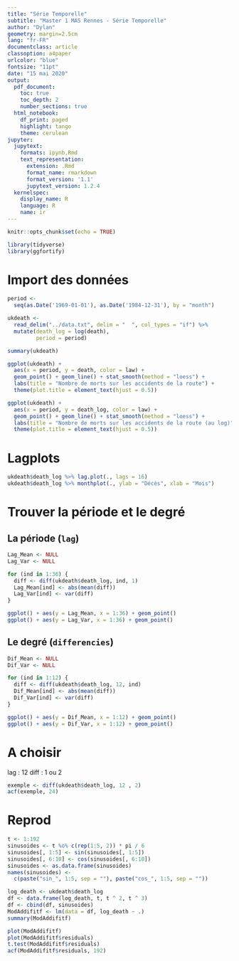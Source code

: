 ```yaml
---
title: "Série Temporelle"
subtitle: "Master 1 MAS Rennes - Série Temporelle"
author: "Dylan"
geometry: margin=2.5cm
lang: "fr-FR"
documentclass: article
classoption: a4paper
urlcolor: "blue"
fontsize: "11pt"
date: "15 mai 2020"
output:
  pdf_document:
    toc: true
    toc_depth: 2
    number_sections: true
  html_notebook:
    df_print: paged
    highlight: tango
    theme: cerulean
jupyter:
  jupytext:
    formats: ipynb,Rmd
    text_representation:
      extension: .Rmd
      format_name: rmarkdown
      format_version: '1.1'
      jupytext_version: 1.2.4
  kernelspec:
    display_name: R
    language: R
    name: ir
---
```


\pagenumbering{gobble}
\newpage
\pagenumbering{arabic} 

```r
knitr::opts_chunk$set(echo = TRUE)
```

```r
library(tidyverse)
library(ggfortify)
```

# Import des données

```r
period <-
  seq(as.Date('1969-01-01'), as.Date('1984-12-31'), by = "month")

ukdeath <- 
  read_delim("../data.txt", delim = "  ", col_types = "if") %>%
  mutate(death_log = log(death),
         period = period)
```

```r
summary(ukdeath)
```

```r
ggplot(ukdeath) +
  aes(x = period, y = death, color = law) +
  geom_point() + geom_line() + stat_smooth(method = "loess") +
  labs(title = "Nombre de morts sur les accidents de la route") +
  theme(plot.title = element_text(hjust = 0.5))
```

```r
ggplot(ukdeath) +
  aes(x = period, y = death_log, color = law) +
  geom_point() + geom_line() + stat_smooth(method = "loess") +
  labs(title = "Nombre de morts sur les accidents de la route (au log)") +
  theme(plot.title = element_text(hjust = 0.5))
```

# Lagplots

```r
ukdeath$death_log %>% lag.plot(., lags = 16)
ukdeath$death_log %>% monthplot(., ylab = "Décès", xlab = "Mois")
```

# Trouver la période et le degré

## La période (`lag`)

```r
Lag_Mean <- NULL
Lag_Var <- NULL

for (ind in 1:36) {
  diff <- diff(ukdeath$death_log, ind, 1)
  Lag_Mean[ind] <- abs(mean(diff))
  Lag_Var[ind] <- var(diff)
}

ggplot() + aes(y = Lag_Mean, x = 1:36) + geom_point()
ggplot() + aes(y = Lag_Var, x = 1:36) + geom_point()
```

## Le degré (`differencies`)

```r
Dif_Mean <- NULL
Dif_Var <- NULL

for (ind in 1:12) {
  diff <- diff(ukdeath$death_log, 12, ind)
  Dif_Mean[ind] <- abs(mean(diff))
  Dif_Var[ind] <- var(diff)
}

ggplot() + aes(y = Dif_Mean, x = 1:12) + geom_point()
ggplot() + aes(y = Dif_Var, x = 1:12) + geom_point()
```

# A choisir

lag : 12
diff : 1 ou 2

```r
exemple <- diff(ukdeath$death_log, 12 , 2)
acf(exemple, 24)
```

# Reprod

```r
t <- 1:192
sinusoides <- t %o% c(rep(1:5, 2)) * pi / 6
sinusoides[, 1:5] <- sin(sinusoides[, 1:5])
sinusoides[, 6:10] <- cos(sinusoides[, 6:10])
sinusoides <- as.data.frame(sinusoides)
names(sinusoides) <-
  c(paste("sin_", 1:5, sep = ""), paste("cos_", 1:5, sep = ""))
```

```r
log_death <- ukdeath$death_log
df <- data.frame(log_death, t, t ^ 2, t ^ 3)
df <- cbind(df, sinusoides)
ModAddifitf <- lm(data = df, log_death ~ .)
summary(ModAddifitf)
```


```r
plot(ModAddifitf)
plot(ModAddifitf$residuals)
t.test(ModAddifitf$residuals)
acf(ModAddifitf$residuals, 192)
```

